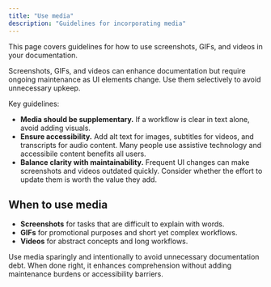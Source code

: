```yaml
---
title: "Use media"
description: "Guidelines for incorporating media"
---
```


<Tip>
  This page covers guidelines for how to use screenshots, GIFs, and videos in your documentation.
</Tip>

Screenshots, GIFs, and videos can enhance documentation but require ongoing maintenance as UI elements change. Use them selectively to avoid unnecessary upkeep.

Key guidelines:

- **Media should be supplementary.** If a workflow is clear in text alone, avoid adding visuals.
- **Ensure accessibility.** Add alt text for images, subtitles for videos, and transcripts for audio content. Many people use assistive technology and accessibile content benefits all users.
- **Balance clarity with maintainability.** Frequent UI changes can make screenshots and videos outdated quickly. Consider whether the effort to update them is worth the value they add.

## When to use media

* **Screenshots** for tasks that are difficult to explain with words.
* **GIFs** for promotional purposes and short yet complex workflows.
* **Videos** for abstract concepts and long workflows.

Use media sparingly and intentionally to avoid unnecessary documentation debt. When done right, it enhances comprehension without adding maintenance burdens or accessibility barriers.
